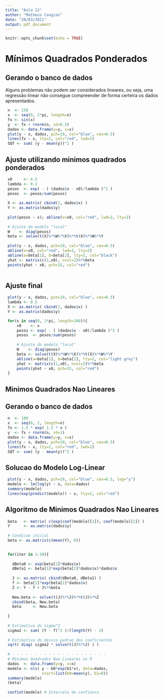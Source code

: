 ```yaml
---
title: "Aula 12"
author: "Matheus Cougias"
date: "20/03/2021"
output: pdf_document
---
```


```r
knitr::opts_chunk$set(echo = TRUE)
```

# Mínimos Quadrados Ponderados

## Gerando o banco de dados
Alguns problemas não podem ser considerados lineares, ou seja, uma regressão linear não consegue compreender de forma certeira os dados apresentados.
```r
 n  <- 150
 x  <- seq(0, 2*pi, length=n)
 fx <- sin(x)
 y  <- fx + rnorm(n, sd=0.2)
 dados <- data.frame(y=y, x=x)
 plot(y ~ x, dados, pch=19, col="blue", cex=0.5)
 lines(fx ~ x, lty=2, col="red", lwd=2)
 SQT <- sum( (y - mean(y))^2 )

```

## Ajuste utilizando minimos quadrados ponderados

```r

 x0     <- 4.5
 lambda <- 0.1
 pesos  <- exp( - ( (dados$x - x0)/lambda )^2 )
 pesos  <- pesos/sum(pesos)
 
 X <- as.matrix( cbind(1, dados$x) )
 Y <- as.matrix(dados$y)
 
 plot(pesos ~ x); abline(v=x0, col="red", lwd=2, lty=2)
 
 # Ajuste do modelo "local"
 W    <- diag(pesos)
 beta <- solve(t(X)%*%W%*%X)%*%t(X)%*%W%*%Y
 
 plot(y ~ x, dados, pch=19, col="blue", cex=0.5)
 abline(v=x0, col="red", lwd=2, lty=2)
 abline(a=beta[1], b=beta[2], lty=2, col="black")
 yhat <- matrix(c(1,x0), ncol=2)%*%beta
 points(yhat ~ x0, pch=15, col="red")
 
```

## Ajuste final
```r

 plot(y ~ x, dados, pch=19, col="blue", cex=0.5)
 lambda <- 0.5
 X <- as.matrix( cbind(1, dados$x) )
 Y <- as.matrix(dados$y)

 for(x in seq(0, 2*pi, length=100)){
     x0    <- x
     pesos <- exp( - ( (dados$x - x0)/lambda )^2 )
     pesos  <- pesos/sum(pesos)
     
     # Ajuste do modelo "local"
     W    <- diag(pesos)
     beta <- solve(t(X)%*%W%*%X)%*%t(X)%*%W%*%Y
     abline(a=beta[1], b=beta[2], lty=2, col="light grey")
     yhat <- matrix(c(1,x0), ncol=2)%*%beta
     points(yhat ~ x0, pch=15, col="red")
 }

```

## Minimos Quadrados Nao Lineares

## Gerando o banco de dados
```r

 n  <- 100
 x  <- seq(0, 2, length=n)
 fx <- 1.5 * exp( 1.5 * x )
 y  <- fx + rnorm(n, sd=1)
 dados <- data.frame(y=y, x=x)
 plot(y ~ x, dados, pch=19, col="blue", cex=0.5)
 lines(fx ~ x, lty=2, col="red", lwd=2)
 SQT <- sum( (y - mean(y))^2 )

```

## Solucao do Modelo Log-Linear
```r

 plot(y ~ x, dados, pch=19, col="blue", cex=0.5, log="y")
 modelo <- lm(log(y) ~ x, data=dados)
 summary(modelo)
 lines(exp(predict(modelo)) ~ x, lty=2, col="red")
```

## Algoritmo de Minimos Quadrados Nao Lineares
```r

 beta   <- matrix( c(exp(coef(modelo)[1]), coef(modelo)[2]) )
 Y      <- as.matrix(dados$y)
 
 # Condicao inicial
 beta <- as.matrix(c(mean(Y), 0))

 
 for(iter in 1:10){
         
   dBeta0 <- exp(beta[2]*dados$x)
   dBeta1 <- beta[1]*exp(beta[2]*dados$x)*dados$x
 
   J <- as.matrix( cbind(dBeta0, dBeta1) )
   f <- beta[1]*exp(beta[2]*dados$x)
   Z <- Y - f + J%*%beta
 
   New.beta <- solve(t(J)%*%J)%*%t(J)%*%Z
   cbind(beta, New.beta)
   beta     <- New.beta
   
 }
 
 # Estimativa do sigma^2
 sigma2 <- sum( (Y - f)^2 )/(length(Y) - 2)
 
 # Estimativa do desvio padrao dos coeficientes
 sqrt( diag( sigma2 * solve(t(J)%*%J) ) )
 
 # - - - - - - - - - - - - - - - - - - - - -
 # Minimos Quadrados Nao Lineares no R
 dados  <- data.frame(y=y, x=x)
 modelo <- nls( y ~ b0*exp(b1*x), data=dados,
                start=list(b0=mean(y), b1=0))
 summary(modelo)
 (beta)
 
 confint(modelo) # Intervalo de confianca

```






